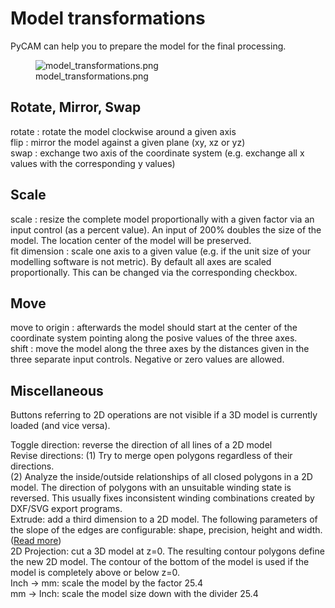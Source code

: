 = Model transformations =
PyCAM can help you to prepare the model for the final processing.

[[Image:model_transformations.png|frame]]

== Rotate, Mirror, Swap ==
; rotate : rotate the model clockwise around a given axis
; flip : mirror the model against a given plane (xy, xz or yz)
; swap : exchange two axis of the coordinate system (e.g. exchange all x values with the corresponding y values)

== Scale ==
; scale : resize the complete model proportionally with a given factor via an input control (as a percent value). An input of 200% doubles the size of the model. The location center of the model will be preserved.
; fit dimension : scale one axis to a given value (e.g. if the unit size of your modelling software is not metric). By default all axes are scaled proportionally. This can be changed via the corresponding checkbox.

== Move ==
; move to origin : afterwards the model should start at the center of the coordinate system pointing along the posive values of the three axes.
; shift : move the model along the three axes by the distances given in the three separate input controls. Negative or zero values are allowed.

== Miscellaneous ==
Buttons referring to 2D operations are not visible if a 3D model is currently loaded (and vice versa).
; Toggle direction: reverse the direction of all lines of a 2D model
; Revise directions: (1) Try to merge open polygons regardless of their directions.<br/>(2) Analyze the inside/outside relationships of all closed polygons in a 2D model. The direction of polygons with an unsuitable winding state is reversed. This usually fixes inconsistent winding combinations created by DXF/SVG export programs.
; Extrude: add a third dimension to a 2D model. The following parameters of the slope of the edges are configurable: shape, precision, height and width. ([http://fab.senselab.org/node/227 Read more])
; 2D Projection: cut a 3D model at z=0. The resulting contour polygons define the new 2D model. The contour of the bottom of the model is used if the model is completely above or below z=0.
; Inch -> mm: scale the model by the factor 25.4
; mm -> Inch: scale the model size down with the divider 25.4